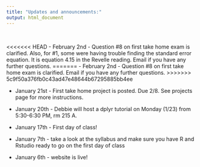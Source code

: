 ```yaml
---
title: "Updates and announcements:"
output: html_document
---
```

  <br>
  
  
<<<<<<< HEAD
- February 2nd - Question #8 on first take home exam is clarified. Also, for #1, some were having trouble finding the standard error equation. It is equation 4.15 in the Revelle reading. Email if you have any further questions. 
=======
- February 2nd - Question #8 on first take home exam is clarified. Email if you have any further questions. 
>>>>>>> 5c9f50a376fb0c43ad47e48644b67295885bb4ee

- January 21st - First take home project is posted. Due 2/8. See projects page for more instructions. 

- January 20th - Debbie will host a dplyr tutorial on Monday (1/23) from 5:30-6:30 PM, rm 215 A.

- January 17th - First day of class!     
    
- January 7th - take a look at the syllabus and make sure you have R and Rstudio ready to go on the first day of class 

- January 6th - website is live! 

